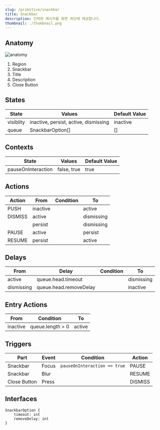 ```yaml
---
slug: /primitive/snackbar
title: Snackbar
description: 간략한 메시지를 화면 하단에 제공합니다.
thumbnail: ./thumbnail.png
---
```


## Anatomy

![anatomy](./anatomy.png)

1. Region
2. Snackbar
3. Title
4. Description
5. Close Button

## States

| State     | Values                                | Default Value |
| --------- | ------------------------------------- | ------------- |
| visiblity | inactive, persist, active, dismissing | inactive      |
| queue     | SnackbarOption[]                      | []            |

## Contexts

| State              | Values      | Default Value |
| ------------------ | ----------- | ------------- |
| pauseOnInteraction | false, true | true          |

## Actions

| Action  | From     | Condition | To         |
| ------- | -------- | --------- | ---------- |
| PUSH    | inactive |           | active     |
| DISMISS | active   |           | dismissing |
|         | persist  |           | dismissing |
| PAUSE   | active   |           | persist    |
| RESUME  | persist  |           | active     |

## Delays

| From       | Delay                  | Condition | To         |
| ---------- | ---------------------- | --------- | ---------- |
| active     | queue.head.timeout     |           | dismissing |
| dismissing | queue.head.removeDelay |           | inactive   |

## Entry Actions

| From     | Condition        | To     |
| -------- | ---------------- | ------ |
| inactive | queue.length > 0 | active |

## Triggers

| Part         | Event | Condition                    | Action  |
| ------------ | ----- | ---------------------------- | ------- |
| Snackbar     | Focus | `pauseOnInteraction == true` | PAUSE   |
| Snackbar     | Blur  |                              | RESUME  |
| Close Button | Press |                              | DISMISS |

## Interfaces

```
SnackbarOption {
    timeout: int
    removeDelay: int
}
```
